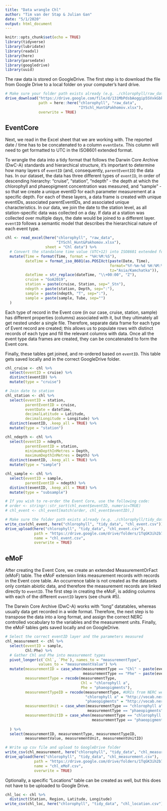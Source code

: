 ```yaml
---
title: "Data wrangle Chl"
author: "Tim van der Stap & Julian Gan"
date: "5/1/2020"
output: html_document
---
```


```r
knitr::opts_chunk$set(echo = TRUE)
library(tidyverse)
library(lubridate)
library(readxl)
library(here)
library(parsedate)
library(googledrive)
library(uuid)
```

The raw data is stored on GoogleDrive. The first step is to download the file from Google Drive to a local folder on your computer's hard drive. 

``` r
# Make sure your folder path exists already (e.g. ./chlorophyll/raw_data)
drive_download("https://drive.google.com/file/d/131MbPdsbAoggip5SVxkGbkyWXX4r5U-V/view", 
               path = here::here("chlorophyll", "raw_data", 
                                 "IYSchl_Hunt&Pakhomov.xlsx"),
               overwrite = TRUE)
```

## EventCore 

Next, we read in the Excel sheet that we are working with. The reported date / time has to be concatenated to a column `eventDate`. This column will need to get formatted to UTC in the ISO8601 extended format.

To wrangle the data into a tidy format that follows the Darwin Core Archive (DwC-A) standards and hierarchical structure, it's important to determine how many layers of `eventID` (and, consequently, `parentEventID`) the data has. In our dataset, the data has three different types of `eventID`, in order of descending hierarchy: "cruise", "station", "ndepth" - the depth at which the chlorophyll and phaeopigment concentration was measured, and "sample" - so that we create a unique eventID for each parameter measurement at a specific depth. For each of these layers, a data frame is created with unique eventIDs, associated parentEventIDs, and associated unique characteristics. In our data, we join the date to the station level, as all station-specific data was collected on a day. If data at a station was collected over multiple days, the date would be joined to a different layer. `eventID` follows a semantic model that describes the hierarchical nature of each event type.

``` r
chl <- read_excel(here("chlorophyll", "raw_data", 
                       "IYSchl_Hunt&Pakhomov.xlsx"), 
                  sheet = "Chl data") %>% 
  # Convert the standalone time value (UTC+12) into ISO8601 extended format
  mutate(Time = format(Time, format = "%H:%M:%S"),
         dateTime = format_iso_8601(as.POSIXct(paste(Date, Time), 
                                               format="%Y-%m-%d %H:%M:%S", 
                                               tz="Asia/Kamchatka")),
         dateTime = str_replace(dateTime, "\\+00:00", "Z"),
         cruise = "GoA2019",
         station = paste(cruise, Station, sep="_Stn"),
         ndepth = paste(station, Depth, sep=":"),
         sample = paste(ndepth, "T", sep=":"),
         sample = paste(sample, Tube, sep="")
  )
```

Each type of record in the Event core (in our case, cruise, station, sample) has different properties (columns) associated with it, but they ultimately all get nested under a single file. Therefore, separate data frame for each type of Event record are created; this allows us to populate rows with distinct records of each type and fill the relevant columns with data. Once all the event type data frames are created, they can be concatenated to form the Event core. 

Finally, these tables get joined, and re-ordered based on `eventID`. This table gets saved locally and in the correct GoogleDrive folder. 

``` r
chl_cruise <- chl %>% 
  select(eventID = cruise) %>%
  distinct(eventID) %>%
  mutate(type = "cruise")

# Join date to station
chl_station <- chl %>%
  select(eventID = station,
         parentEventID = cruise,
         eventDate = dateTime,
         decimalLatitude = Latitude,
         decimalLongitude = Longitude) %>% 
  distinct(eventID, .keep_all = TRUE) %>% 
  mutate(type = "station")

chl_ndepth <- chl %>% 
  select(eventID = ndepth,
         parentEventID = station,
         minimumDepthInMetres = Depth,
         maximumDepthInMetres = Depth) %>% 
  distinct(eventID, .keep_all = TRUE) %>% 
  mutate(type = "sample")

chl_sample <- chl %>%
  select(eventID = sample,
         parentEventID = ndepth) %>%
  distinct(eventID, .keep_all = TRUE) %>%
  mutate(type = "subsample")

# If you wish to re-order the Event Core, use the following code:
# order <- stringr::str_sort(chl_event$eventID, numeric=TRUE)
# chl_event <- chl_event[match(order, chl_event$eventID),]

# Make sure the folder path exists already (e.g. ./chlorophyll/tidy_data)
write_csv(chl_event, here("chlorophyll", "tidy_data", "chl_event.csv"))
drive_upload(here("chlorophyll", "tidy_data", "chl_event.csv"),
             path = "https://drive.google.com/drive/folders/1TqGK3ih2b7hPWUion5utDgxIEVLYRm5W",
             name = "chl_event.csv",
             overwrite = TRUE)
```

## eMoF

After creating the Event Core, we create an extended MeasurementOrFact (eMoF) table. The eMoF extension links measurement records with records in the Event core table. An occurrence table is not created as the datasets only contain abiotic data, and therefore the measurement records are linked directly to `eventID`. The first step in creating the eMoF, is adding columns with each of the different `eventID` layers (see chunk #5).

The Darwin Core Archive (DwC-A) works with "long" datatables, whereas usually data get recorded in a wide format. Therefore, the next step is to transpose the data into a long format, and assign the correct NERC controlled vocabulary to the variables and the measurement units. Finally, the eMoF tables gets saved locally and on GoogleDrive. 

``` r
# Select the correct eventID layer and the parameters measured
chl_measurement <- chl %>%
  select(eventID = sample, 
         Chl:Phe) %>%
  # Gather Chl and Phe into measurement types
  pivot_longer(c(`Chl`, `Phe`), names_to = "measurementType", 
               values_to = "measurementValue") %>% 
  mutate(measurementID = case_when(measurementType == "Chl" ~ paste(eventID,"chl", sep=":"),
                                   measurementType == "Phe" ~ paste(eventID,"phe", sep=":")),
         measurementType = recode(measurementType, 
                                  Chl = "chlorophyll a",
                                  Phe = "phaeopigments"),
         measurementTypeID = recode(measurementType, #URIs from NERC website
                                    "chlorophyll a" = "http://vocab.nerc.ac.uk/collection/P02/current/CPWC/",
                                    "phaeopigments" = "http://vocab.nerc.ac.uk/collection/P02/current/PHWC/"),
         measurementUnit = case_when(measurementType == "chlorophyll a" ~ "mg/m^3",
                                     measurementType == "phaeopigments" ~ "mg/m^3"),
         measurementUnitID = case_when(measurementType == "chlorophyll a" ~ "http://vocab.nerc.ac.uk/collection/P06/current/UMMC/",
                                       measurementType == "phaeopigments" ~ "http://vocab.nerc.ac.uk/collection/P06/current/UMMC/")
         
  ) %>%
  select(measurementID, measurementType, measurementTypeID,
         measurementValue, measurementUnit, measurementUnitID)

# Write up csv file and upload to GoogleDrive folder
write_csv(chl_measurement, here("chlorophyll", "tidy_data", "chl_measurement.csv"))
drive_upload(here("chlorophyll", "tidy_data", "chl_measurement.csv"),
             path = "https://drive.google.com/drive/folders/1TqGK3ih2b7hPWUion5utDgxIEVLYRm5W",
             name = "chl_eMoF.csv",
             overwrite = TRUE)
```

Optionally, a specific "Locations" table can be created as well, but this does not have to be uploaded to Google Drive.  

``` r
chl_loc <- chl %>% 
  distinct(Station, Region, Latitude, Longitude)
write_csv(chl_loc, here("chlorophyll", "tidy_data", "chl_location.csv"))
```

